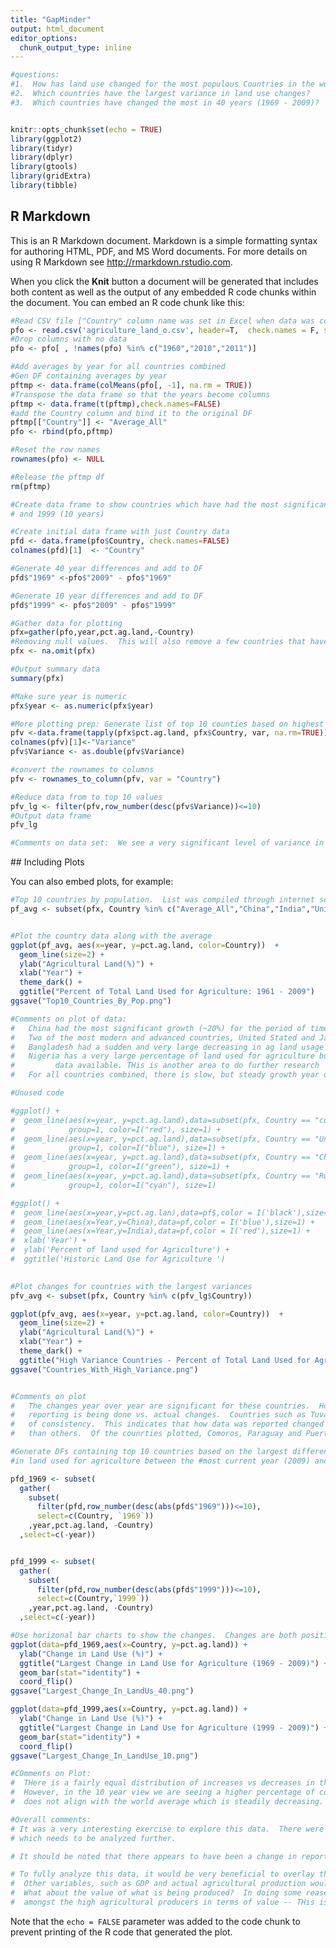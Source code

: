 ```yaml
---
title: "GapMinder"
output: html_document
editor_options: 
  chunk_output_type: inline
---
```


```r

#questions:
#1.  How has land use changed for the most populous Countries in the world (as of 2009)?
#2.  Which countries have the largest variance in land use changes?
#3.  Which countries have changed the most in 40 years (1969 - 2009)?  Which changed the most in the past 10 year?


knitr::opts_chunk$set(echo = TRUE)
library(ggplot2)
library(tidyr)
library(dplyr)
library(gtools)
library(gridExtra)
library(tibble)
```

## R Markdown

This is an R Markdown document. Markdown is a simple formatting syntax for authoring HTML, PDF, and MS Word documents. For more details on using R Markdown see <http://rmarkdown.rstudio.com>.

When you click the **Knit** button a document will be generated that includes both content as well as the output of any embedded R code chunks within the document. You can embed an R code chunk like this:


```r
#Read CSV file ["Country" column name was set in Excel when data was converted to CSV]
pfo <- read.csv('agriculture_land_o.csv', header=T,  check.names = F, sep=",", quote="\"", row.names=NULL)
#Drop columns with no data
pfo <- pfo[ , !names(pfo) %in% c("1960","2010","2011")]
```




```r
#Add averages by year for all countries combined
#Gen DF containing averages by year
pftmp <- data.frame(colMeans(pfo[, -1], na.rm = TRUE))
#Transpose the data frame so that the years become columns
pftmp <- data.frame(t(pftmp),check.names=FALSE)
#add the Country column and bind it to the original DF
pftmp[["Country"]] <- "Average_All"
pfo <- rbind(pfo,pftmp)

#Reset the row names
rownames(pfo) <- NULL

#Release the pftmp df
rm(pftmp)
```


```r
#Create data frame to show countries which have had the most significant changes since 1969 (40 years)
# and 1999 (10 years)

#Create initial data frame with just Country data
pfd <- data.frame(pfo$Country, check.names=FALSE)
colnames(pfd)[1]  <- "Country"

#Generate 40 year differences and add to DF
pfd$"1969" <-pfo$"2009" - pfo$"1969"

#Generate 10 year differences and add to DF
pfd$"1999" <- pfo$"2009" - pfo$"1999"


```

```r

#Gather data for plotting
pfx=gather(pfo,year,pct.ag.land,-Country)
#Removing null values.  This will also remove a few countries that have no date present in the data set
pfx <- na.omit(pfx)

#Output summary data
summary(pfx)

#Make sure year is numeric
pfx$year <- as.numeric(pfx$year)

```


```r
#More plotting prep: Generate list of top 10 counties based on highest variance over the years
pfv <-data.frame(tapply(pfx$pct.ag.land, pfx$Country, var, na.rm=TRUE))
colnames(pfv)[1]<-"Variance"
pfv$Variance <- as.double(pfv$Variance) 

#convert the rownames to columns
pfv <- rownames_to_column(pfv, var = "Country")

#Reduce data from to top 10 values
pfv_lg <- filter(pfv,row_number(desc(pfv$Variance))<=10)
#Output data frame
pfv_lg

#Comments on data set:  We see a very significant level of variance in the top 10 countries.  Definitely someething we want to plot to get a better view of the changes.
```

  ## Including Plots

You can also embed plots, for example:

```r
#Top 10 countries by population.  List was compiled through internet search
pf_avg <- subset(pfx, Country %in% c("Average_All","China","India","United States","Indonesia","Brazil","Pakistan","Nigeria","Bangladesh","Russia","Japan"))


#Plot the country data along with the average
ggplot(pf_avg, aes(x=year, y=pct.ag.land, color=Country))  + 
  geom_line(size=2) +
  ylab("Agricultural Land(%)") +
  xlab("Year") +
  theme_dark() +
  ggtitle("Percent of Total Land Used for Agriculture: 1961 - 2009") 
ggsave("Top10_Countries_By_Pop.png")

#Comments on plot of data:
#   China had the most significant growth (~20%) for the period of time covered by the data but that growth has leveled off since 1990.
#   Two of the most modern and advanced countries, United Stated and Japan have steadily declined since 1961
#   Bangladesh had a sudden and very large decreasing in ag land usage between 1991 and 1992.  THis is a area where more research is needed.
#   Nigeria has a very large percentage of land used for agriculture but that percentage started showing a sharp decline at the end of the 
#         data available. THis is another area to do further research
#   For all countries combined, there is slow, but steady growth year over year.  
````

```r
#Unused code

#ggplot() +
#  geom_line(aes(x=year, y=pct.ag.land),data=subset(pfx, Country == "country.average"), 
#            group=1, color=I("red"), size=1) +
#  geom_line(aes(x=year, y=pct.ag.land),data=subset(pfx, Country == "United States"),
#            group=1, color=I("blue"), size=1) +
#  geom_line(aes(x=year, y=pct.ag.land),data=subset(pfx, Country == "China"),
#            group=1, color=I("green"), size=1) +
#  geom_line(aes(x=year, y=pct.ag.land),data=subset(pfx, Country == "Russia"),
#            group=1, color=I("cyan"), size=1)

#ggplot() +
#  geom_line(aes(x=year,y=pct.ag.lan),data=pf$,color = I('black'),size=1) +
#  geom_line(aes(x=Year,y=China),data=pf,color = I('blue'),size=1) +
#  geom_line(aes(x=Year,y=India),data=pf,color = I('red'),size=1) +
#  xlab('Year') +
#  ylab('Percent of land used for Agriculture') +
#  ggtitle('Historic Land Use for Agriculture ')
  

```

```r
#Plot changes for countries with the largest variances
pfv_avg <- subset(pfx, Country %in% c(pfv_lg$Country))

ggplot(pfv_avg, aes(x=year, y=pct.ag.land, color=Country))  + 
  geom_line(size=2) +
  ylab("Agricultural Land(%)") +
  xlab("Year") +
  theme_dark() +
  ggtitle("High Variance Countries - Percent of Total Land Used for Agriculture: 1961 - 2009") 
ggsave("Countries_With_High_Variance.png")


#Comments on plot
#   The changes year over year are significant for these countries.  However, the plot indicates that these changes could be related to how the 
#   reporting is being done vs. actual changes.  Countries such as Tuvalu, Saudi Arabia & Ireland show drastic changes in a short period of time and then a period 
#   of consistency.  This indicates that how data was reported changed or the definition of agricultural land was changed and it impacted those countries more 
#   than others.  Of the counrties plotted, Comoros, Paraguay and Puerto Rico showed the most consistent trends.
```


```r

#Generate DFs containing top 10 countries based on the largest differences (positive or negative) 
#in land used for agriculture between the #most current year (2009) and the years 40 and 10 years previous.

pfd_1969 <- subset(
  gather(
    subset(
      filter(pfd,row_number(desc(abs(pfd$"1969")))<=10),
      select=c(Country, `1969`))
    ,year,pct.ag.land, -Country)
  ,select=c(-year))


pfd_1999 <- subset(
  gather(
    subset(
      filter(pfd,row_number(desc(abs(pfd$"1999")))<=10),
      select=c(Country,`1999`))
    ,year,pct.ag.land, -Country)
  ,select=c(-year))

#Use horizonal bar charts to show the changes.  Changes are both positive and negative
ggplot(data=pfd_1969,aes(x=Country, y=pct.ag.land)) +
  ylab("Change in Land Use (%)") +
  ggtitle("Largest Change in Land Use for Agriculture (1969 - 2009)") +
  geom_bar(stat="identity") +
  coord_flip()
ggsave("Largest_Change_In_LandUs_40.png")

ggplot(data=pfd_1999,aes(x=Country, y=pct.ag.land)) +
  ylab("Change in Land Use (%)") +
  ggtitle("Largest Change in Land Use for Agriculture (1999 - 2009)") +
  geom_bar(stat="identity") +
  coord_flip()
ggsave("Largest_Change_In_LandUse_10.png")

#COmments on Plot:
#  THere is a fairly equal distribution of increases vs decreases in the 40 year view.
#  However, in the 10 year view we are seeing a higher percentage of countries decreasing ag land vs increasing.  The trend towards a decrease
#  does not align with the world average which is steadily decreasing.   

```
```r
#Overall comments:
# It was a very interesting exercise to explore this data.  There were some surpises in the data but also some suspect or potentially innaccurate data 
# which needs to be analyzed further.

# It should be noted that there appears to have been a change in reporting in the early 1990s which impacted a number of countries.  This should be explored further.

# To fully analyze this data, it would be very beneficial to overlay the data with significant geo-political events which may have impacted individual countries.  
#  Other variables, such as GDP and actual agricultural production would be interesting to review.  i.e. Does decreasing land use equate to decreasing production?
#  What about the value of what is being produced?  In doing some reasearch, the Netherlands, which is a small country with decreasing ag land use, is consistently 
#  amongst the high agricultural producers in terms of value -- THis is a result of high value products, such as flowers.


```

Note that the `echo = FALSE` parameter was added to the code chunk to prevent printing of the R code that generated the plot.
